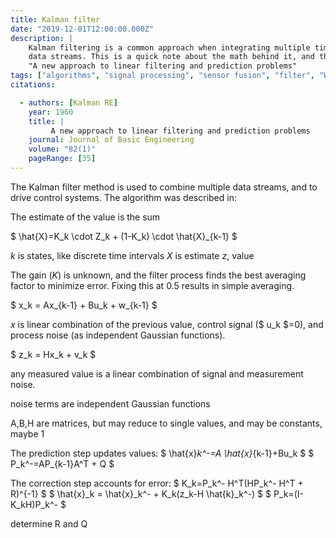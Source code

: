 ```yaml
---
title: Kalman filter
date: "2019-12-01T12:00:00.000Z"
description: |
    Kalman filtering is a common approach when integrating multiple time series
    data streams. This is a quick note about the math behind it, and the OG reference,
    "A new approach to linear filtering and prediction problems" 
tags: ["algorithms", "signal processing", "sensor fusion", "filter", "WIP"]
citations:

  - authors: [Kalman RE]
    year: 1960
    title: |
         A new approach to linear filtering and prediction problems
    journal: Journal of Basic Engineering
    volume: "82(1)"
    pageRange: [35]
---
```


The Kalman filter method is used to combine multiple data streams, and to drive control systems. The algorithm was described in:

The estimate of the value is the sum 

$ \hat{X}=K_k \cdot Z_k + (1-K_k) \cdot \hat{X}_{k-1} $

$k$ is states, like discrete time intervals
$X$ is estimate
$z$, value

The gain ($K$) is unknown, and the filter process finds the best averaging factor to minimize error. Fixing this at 0.5 results in simple averaging. 


$ x_k = Ax_{k-1} + Bu_k + w_{k-1} $

$x$ is linear combination of the previous value, control signal ($ u_k $=0), and process noise (as independent Gaussian functions).

$ z_k = Hx_k + v_k $

any measured value is a linear combination of signal and measurement noise. 

noise terms are independent Gaussian functions

A,B,H are matrices, but may reduce to single values, and may be constants, maybe 1


The prediction step updates values:
$ \hat{x}_k^-=A \hat{x}_{k-1}+Bu_k $
$ P_k^-=AP_{k-1}A^T + Q $

The correction step accounts for error:
$ K_k=P_k^- H^T(HP_k^- H^T + R)^{-1} $
$ \hat{x}_k = \hat{x}_k^- + K_k(z_k-H \hat{k}_k^-) $
$ P_k=(I-K_kH)P_k^- $

determine R and Q
